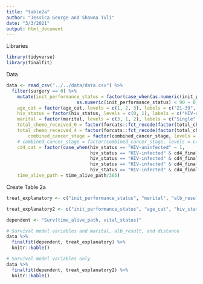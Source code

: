 ```yaml
---
title: "table2a"
author: "Jessica George and Shawna Tuli"
date: "3/3/2021"
output: html_document
---
```


Libraries
```r
library(tidyverse)
library(finalfit)
```

Data
```r
data <- read_csv("../../data/data.csv") %>% 
  filter(surgery == 0) %>%
    mutate(init_performance_status = factor(case_when(as.numeric(init_performance_status) >= 90 ~ 1,
                          as.numeric(init_performance_status) < 90 ~ 0), levels = c(1, 0), labels = c(">=90", "<90")),
    age_cat = factor(age_cat, levels = c(1, 2, 3), labels = c("21-39", "40-59", ">60")),
    hiv_status = factor(hiv_status, levels = c(0, 1), labels = c("HIV-uninfected", "HIV-infected")),
    marital = factor(marital, levels = c(3, 1, 2), labels = c("Single", "Married/partnered", "Divorced/widowed")),
    total_chemo_received_0 = factor(forcats::fct_recode(factor(total_chemo_received), "0" = "0", "1" = "1", "1" = "2", "1" = "3", "1" = "4", "1" = "5", "1" = "6", "1" = "7"), labels = c("0", ">0")),
    total_chemo_received_4 = factor(forcats::fct_recode(factor(total_chemo_received), "0" = "0", "0" = "1", "0" = "2", "0" = "3", "1" = "4", "1" = "5", "1" = "6", "1" = "7"), labels = c("<4", ">=4")),
        combined_cancer_stage = factor(combined_cancer_stage, levels = c(0, 1, 2, 3, 4), labels = c("I (IB1*, IB2)", "I (IB1*, IB2)", "II (IIA, IIB)", "III (IIIA, IIIB)", "IV")),
    # combined_cancer_stage = factor(combined_cancer_stage, levels = c(1, 2, 3, 4), labels = c("I (IB1*, IB2)", "II (IIA, IIB)", "III (IIIA, IIIB)", "IV")),
    cd4_cat = factor(case_when(hiv_status == "HIV-uninfected" ~ 1,
                               hiv_status == "HIV-infected" & cd4_final >= 500 ~ 2, 
                               hiv_status == "HIV-infected" & cd4_final >= 350 & cd4_final < 500 ~ 3,
                               hiv_status == "HIV-infected" & cd4_final >= 200 & cd4_final < 350 ~ 4,
                               hiv_status == "HIV-infected" & cd4_final < 200 ~ 5), levels = c(1,2,3,4)),
    time_alive_path = time_alive_path/365)
```

Create Table 2a
```r
treat_explanatory <- c("init_performance_status", "marital", "alb_result", "distance", "age_cat", "hiv_status", "hb_result", "combined_cancer_stage", "total_chemo_received_4", "eqd2")

treat_explanatory2 <- c("init_performance_status", "age_cat", "hiv_status", "hb_result", "combined_cancer_stage", "total_chemo_received_4", "eqd2")

dependent <- "Surv(time_alive_path, vital_status)"

# Survival model variables and marital, alb_result, and distance
data %>%
  finalfit(dependent, treat_explanatory) %>%
  knitr::kable()

# Survival model variables only
data %>%
  finalfit(dependent, treat_explanatory2) %>%
  knitr::kable()
```
